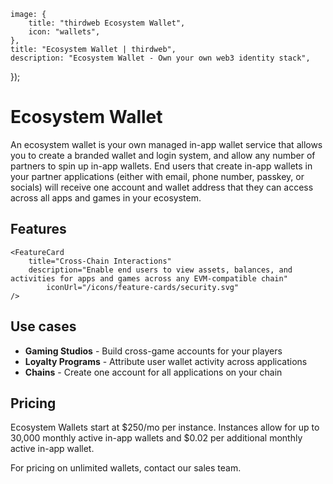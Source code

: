 
	image: {
		title: "thirdweb Ecosystem Wallet",
		icon: "wallets",
	},
	title: "Ecosystem Wallet | thirdweb",
	description: "Ecosystem Wallet - Own your own web3 identity stack",
});

# Ecosystem Wallet

An ecosystem wallet is your own managed in-app wallet service that allows you to create a branded wallet and login system, and allow any number of partners to spin up in-app wallets. End users that create in-app wallets in your partner applications (either with email, phone number, passkey, or socials) will receive one account and wallet address that they can access across all apps and games in your ecosystem.

<DocImage src={EcosystemWalletOverview} />

## Features

<div
	className="my-4 grid gap-2 md:grid-cols-2 lg:grid-cols-2"
>
	<FeatureCard
		title="Branded Wallet"
		description="Create a branded wallet that anyone can use to log in from any application using thirdweb Connect, WalletConnect and more."
		iconUrl="/icons/feature-cards/authentication.svg"
	/>
	<FeatureCard
    	title="Share Your Login"
    	description="Allow partner applications to spin up secure in-app wallets under your brand."
			iconUrl="/icons/feature-cards/fingerprint.svg"
    />
	<FeatureCard
		title="Secure Cross-Application Authentication"
		description="Securely create session keys for users to interact with any game or app."
		iconUrl="/icons/feature-cards/gasless.svg"
	/>
	<FeatureCard
		title="User Attribution & Ecosystem Analytics"
		description="Unlock analytics for developers and end user activity across your ecosystem"
		iconUrl="/icons/feature-cards/compatibility.svg"
	/>

    <FeatureCard
    	title="Cross-Chain Interactions"
    	description="Enable end users to view assets, balances, and activities for apps and games across any EVM-compatible chain"
    		iconUrl="/icons/feature-cards/security.svg"
    />

</div>

## Use cases

- **Gaming Studios** - Build cross-game accounts for your players
- **Loyalty Programs** - Attribute user wallet activity across applications
- **Chains** - Create one account for all applications on your chain

## Pricing

Ecosystem Wallets start at $250/mo per instance. Instances allow for up to 30,000 monthly active in-app wallets and $0.02 per additional monthly active in-app wallet.

For pricing on unlimited wallets, contact our sales team.
